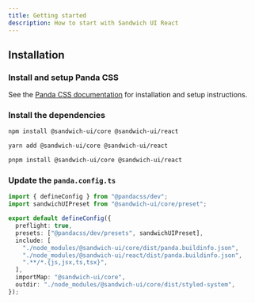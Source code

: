 ```yaml
---
title: Getting started
description: How to start with Sandwich UI React
---
```



## Installation

### Install and setup Panda CSS

See the [Panda CSS documentation](https://panda-css.com/docs/overview/getting-started#installation) for installation and setup instructions.

### Install the dependencies

<Tabs>
<TabItem label="npm">

```bash
npm install @sandwich-ui/core @sandwich-ui/react
```

</TabItem>
<TabItem  label="yarn">

```bash
yarn add @sandwich-ui/core @sandwich-ui/react
```

</TabItem>
<TabItem  label="pnpm">

```bash
pnpm install @sandwich-ui/core @sandwich-ui/react
```

</TabItem>
</Tabs>

### Update the `panda.config.ts`

```ts
import { defineConfig } from "@pandacss/dev";
import sandwichUIPreset from "@sandwich-ui/core/preset";

export default defineConfig({
  preflight: true,
  presets: ["@pandacss/dev/presets", sandwichUIPreset],
  include: [
    "./node_modules/@sandwich-ui/core/dist/panda.buildinfo.json",
    "./node_modules/@sandwich-ui/react/dist/panda.buildinfo.json",
    ".**/*.{js,jsx,ts,tsx}",
  ],
  importMap: "@sandwich-ui/core",
  outdir: "./node_modules/@sandwich-ui/core/dist/styled-system",
});
```